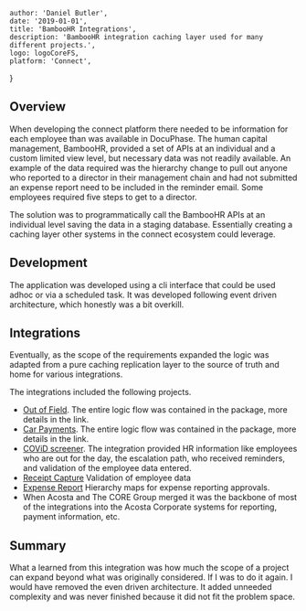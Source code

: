 
    author: 'Daniel Butler',
    date: '2019-01-01',
    title: 'BambooHR Integrations',
    description: 'BambooHR integration caching layer used for many different projects.',
    logo: logoCoreFS,
    platform: 'Connect',
}


## Overview
When developing the connect platform there needed to be information for each employee than was available in DocuPhase.
The human capital management, BambooHR, provided a set of APIs at an individual and a custom limited view level, but necessary data was not readily available.
An example of the data required was the hierarchy change to pull out anyone who reported to a director in their management chain and had not submitted an expense report need to be included in the reminder email.
Some employees required five steps to get to a director.

The solution was to programmatically call the BambooHR APIs at an individual level saving the data in a staging database.
Essentially creating a caching layer other systems in the connect ecosystem could leverage.

## Development
The application was developed using a cli interface that could be used adhoc or via a scheduled task.
It was developed following event driven architecture, which honestly was a bit overkill.

## Integrations
Eventually, as the scope of the requirements expanded the logic was adapted from a pure caching replication layer to the source of truth and home for various integrations.

The integrations included the following projects.
- [Out of Field](/projects/out-of-field). The entire logic flow was contained in the package, more details in the link.
- [Car Payments](/projects/car-payments). The entire logic flow was contained in the package, more details in the link.
- [COViD screener](/projects/covid-screener). The integration provided HR information like employees who are out for the day, the escalation path, who received reminders, and validation of the employee data entered.
- [Receipt Capture](/projects/receipt-capture) Validation of employee data
- [Expense Report](/projects/expense-reports) Hierarchy maps for expense reporting approvals.
- When Acosta and The CORE Group merged it was the backbone of most of the integrations into the Acosta Corporate systems for reporting, payment information, etc.

## Summary
What a learned from this integration was how much the scope of a project can expand beyond what was originally considered.
If I was to do it again. I would have removed the even driven architecture.
It added unneeded complexity and was never finished because it did not fit the problem space.
